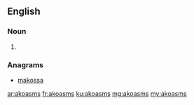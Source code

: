 ==English==

===Noun===
{{head|en}}

# {{plural of|akoasm}}

===Anagrams===
* [[makossa#English|makossa]]

[[ar:akoasms]]
[[fr:akoasms]]
[[ku:akoasms]]
[[mg:akoasms]]
[[my:akoasms]]